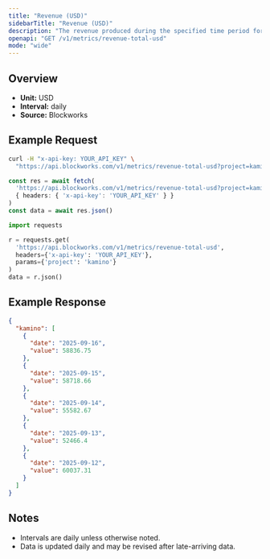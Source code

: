 ```yaml
---
title: "Revenue (USD)"
sidebarTitle: "Revenue (USD)"
description: "The revenue produced during the specified time period for given project."
openapi: "GET /v1/metrics/revenue-total-usd"
mode: "wide"
---
```


## Overview

- **Unit:** USD
- **Interval:** daily
- **Source:** Blockworks

## Example Request

<CodeGroup>

```bash cURL
curl -H "x-api-key: YOUR_API_KEY" \
  "https://api.blockworks.com/v1/metrics/revenue-total-usd?project=kamino"
```

```typescript TypeScript
const res = await fetch(
  'https://api.blockworks.com/v1/metrics/revenue-total-usd?project=kamino',
  { headers: { 'x-api-key': 'YOUR_API_KEY' } }
)
const data = await res.json()
```

```python Python
import requests

r = requests.get(
  'https://api.blockworks.com/v1/metrics/revenue-total-usd',
  headers={'x-api-key': 'YOUR_API_KEY'},
  params={'project': 'kamino'}
)
data = r.json()
```

</CodeGroup>

## Example Response

```json
{
  "kamino": [
    {
      "date": "2025-09-16",
      "value": 58836.75
    },
    {
      "date": "2025-09-15",
      "value": 58718.66
    },
    {
      "date": "2025-09-14",
      "value": 55582.67
    },
    {
      "date": "2025-09-13",
      "value": 52466.4
    },
    {
      "date": "2025-09-12",
      "value": 60037.31
    }
  ]
}
```

## Notes
- Intervals are daily unless otherwise noted.
- Data is updated daily and may be revised after late-arriving data.